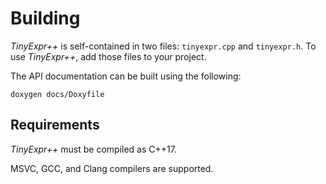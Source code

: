 # Building

*TinyExpr++* is self-contained in two files: `tinyexpr.cpp` and `tinyexpr.h`. To use
*TinyExpr++*, add those files to your project.

The API documentation can be built using the following:

```
doxygen docs/Doxyfile
```

## Requirements {-}

*TinyExpr++* must be compiled as C++17.\index{compiling!requirements}

MSVC, GCC, and Clang compilers are supported.
